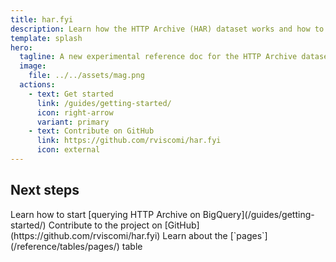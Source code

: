```yaml
---
title: har.fyi
description: Learn how the HTTP Archive (HAR) dataset works and how to use it to explore the state of the web.
template: splash
hero:
  tagline: A new experimental reference doc for the HTTP Archive dataset
  image:
    file: ../../assets/mag.png
  actions:
    - text: Get started
      link: /guides/getting-started/
      icon: right-arrow
      variant: primary
    - text: Contribute on GitHub
      link: https://github.com/rviscomi/har.fyi
      icon: external
---
```



## Next steps

<CardGrid stagger>
  <Card title="Start querying" icon="magnifier">
    Learn how to start [querying HTTP Archive on BigQuery](/guides/getting-started/)
  </Card>
  <Card title="Contribute to har.fyi" icon="pencil">
    Contribute to the project on [GitHub](https://github.com/rviscomi/har.fyi)
  </Card>
  <Card title="Analyze web pages" icon="information">
    Learn about the [`pages`](/reference/tables/pages/) table
  </Card>
</CardGrid>
